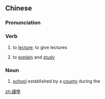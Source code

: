 ==Chinese==
{{zh-forms|s=讲学}}

===Pronunciation===
{{zh-pron
|m=jiǎngxué
|c=gong2 hok6
|mn=káng-ha̍k
|cat=v,n
}}

===Verb===
{{zh-verb}}

# to [[lecture]]; to give lectures
# {{lb|zh|literary}} to [[explain]] and [[study]]

===Noun===
{{zh-noun}}

# {{lb|zh|historical}} [[school]] established by a [[county]] during the {{w|Northern dynasties}}

[[zh:講學]]